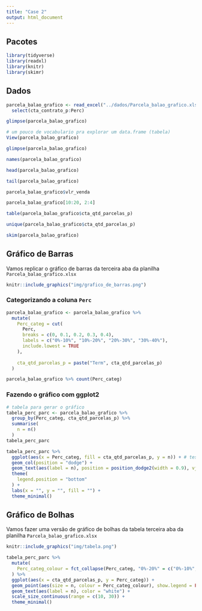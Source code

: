 ```yaml
---
title: "Case 2"
output: html_document
---
```



## Pacotes

```r
library(tidyverse)
library(readxl)
library(knitr)
library(skimr)
```

## Dados

```r
parcela_balao_grafico <- read_excel("../dados/Parcela_balao_grafico.xlsx", sheet = 1) %>%
  select(cta_contrato_p:Perc)
```

```r
glimpse(parcela_balao_grafico)
```

```r
# um pouco de vocabulario pra explorar um data.frame (tabela)
View(parcela_balao_grafico)

glimpse(parcela_balao_grafico)

names(parcela_balao_grafico)

head(parcela_balao_grafico)

tail(parcela_balao_grafico)

parcela_balao_grafico$vlr_venda

parcela_balao_grafico[10:20, 2:4]

table(parcela_balao_grafico$cta_qtd_parcelas_p)

unique(parcela_balao_grafico$cta_qtd_parcelas_p)

skim(parcela_balao_grafico)
```



## Gráfico de Barras

Vamos replicar o gráfico de barras da terceira aba da planilha `Parcela_balao_grafico.xlsx`

```r
knitr::include_graphics("img/grafico_de_barras.png")
```


### Categorizando a coluna `Perc`

```r
parcela_balao_grafico <- parcela_balao_grafico %>%
  mutate(
    Perc_categ = cut(
      Perc, 
      breaks = c(0, 0.1, 0.2, 0.3, 0.4), 
      labels = c("0%-10%", "10%-20%", "20%-30%", "30%-40%"), 
      include.lowest = TRUE
    ),
    
    cta_qtd_parcelas_p = paste("Term", cta_qtd_parcelas_p)
  )
```

```r
parcela_balao_grafico %>% count(Perc_categ)
```



### Fazendo o gráfico com ggplot2

```r
# tabela para gerar o gráfico
tabela_perc_parc <- parcela_balao_grafico %>% 
  group_by(Perc_categ, cta_qtd_parcelas_p) %>%
  summarise(
    n = n()
  )
tabela_perc_parc
```


```r
tabela_perc_parc %>%
  ggplot(aes(x = Perc_categ, fill = cta_qtd_parcelas_p, y = n)) + # testar com fct_rev(Perc_categ)
  geom_col(position = "dodge") +
  geom_text(aes(label = n), position = position_dodge2(width = 0.9), vjust = -0.3) +
  theme(
    legend.position = "bottom"
  ) +
  labs(x = "", y = "", fill = "") +
  theme_minimal()
```

## Gráfico de Bolhas

Vamos fazer uma versão de gráfico de bolhas da tabela terceira aba da planilha `Parcela_balao_grafico.xlsx`

```r
knitr::include_graphics("img/tabela.png")
```

```r
tabela_perc_parc %>%
  mutate(
    Perc_categ_colour = fct_collapse(Perc_categ, "0%-20%" = c("0%-10%", "10%-20%"))
  ) %>%
  ggplot(aes(x = cta_qtd_parcelas_p, y = Perc_categ)) +
  geom_point(aes(size = n, colour = Perc_categ_colour), show.legend = FALSE) +
  geom_text(aes(label = n), color = "white") +
  scale_size_continuous(range = c(10, 30)) +
  theme_minimal()
```
